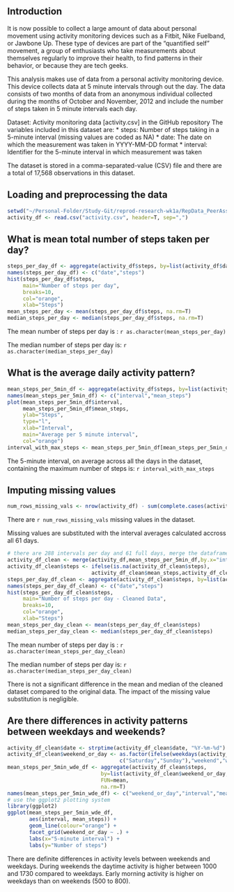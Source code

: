 ## Introduction
It is now possible to collect a large amount of data about personal movement using activity monitoring devices such as a Fitbit, Nike Fuelband, or Jawbone Up. These type of devices are part of the "quantified self" movement, a group of enthusiasts who take measurements about themselves regularly to improve their health, to find patterns in their behavior, or because they are tech geeks.

This analysis makes use of data from a personal activity monitoring device. This device collects data at 5 minute intervals through out the day. The data consists of two months of data from an anonymous individual collected during the months of October and November, 2012 and include the number of steps taken in 5 minute intervals each day.

Dataset: Activity monitoring data [activity.csv] in the GitHub repository
The variables included in this dataset are:
* steps: Number of steps taking in a 5-minute interval (missing values are coded as NA)
* date: The date on which the measurement was taken in YYYY-MM-DD format
* interval: Identifier for the 5-minute interval in which measurement was taken

The dataset is stored in a comma-separated-value (CSV) file and there are a total of 17,568 observations in this dataset.

## Loading and preprocessing the data
```r
setwd("~/Personal-Folder/Study-Git/reprod-research-wk1a/RepData_PeerAssessment1")
activity_df <- read.csv("activity.csv", header=T, sep=",")
```

## What is mean total number of steps taken per day?
```r
steps_per_day_df <- aggregate(activity_df$steps, by=list(activity_df$date), FUN=sum)
names(steps_per_day_df) <- c("date","steps")
hist(steps_per_day_df$steps, 
     main="Number of steps per day",
     breaks=10, 
     col="orange", 
     xlab="Steps")
mean_steps_per_day <- mean(steps_per_day_df$steps, na.rm=T)
median_steps_per_day <- median(steps_per_day_df$steps, na.rm=T)
```

The mean number of steps per day is  : `r as.character(mean_steps_per_day)` 

The median number of steps per day is: `r as.character(median_steps_per_day)`

## What is the average daily activity pattern?
```r
mean_steps_per_5min_df <- aggregate(activity_df$steps, by=list(activity_df$interval), FUN=mean, na.rm=T)
names(mean_steps_per_5min_df) <- c("interval","mean_steps")
plot(mean_steps_per_5min_df$interval,
     mean_steps_per_5min_df$mean_steps, 
     ylab="Steps", 
     type="l", 
     xlab="Interval",
     main="Average per 5 minute interval",
     col="orange") 
interval_with_max_steps <- mean_steps_per_5min_df[mean_steps_per_5min_df$mean_steps==max(mean_steps_per_5min_df$mean_steps),1]
```

The 5-minute interval, on average across all the days in the dataset, containing the maximum number of steps is: `r interval_with_max_steps` 

## Imputing missing values
```r
num_rows_missing_vals <- nrow(activity_df) - sum(complete.cases(activity_df))
```
There are `r num_rows_missing_vals` missing values in the dataset. 

Missing values are substituted with the interval averages calculated accross all 61 days. 
```r
# there are 288 intervals per day and 61 full days, merge the dataframes into a new set 
activity_df_clean <- merge(activity_df,mean_steps_per_5min_df,by.x="interval",by.y="interval",all=FALSE)
activity_df_clean$steps <- ifelse(is.na(activity_df_clean$steps),
                           activity_df_clean$mean_steps,activity_df_clean$steps)
steps_per_day_df_clean <- aggregate(activity_df_clean$steps, by=list(activity_df_clean$date), FUN=sum)
names(steps_per_day_df_clean) <- c("date","steps")
hist(steps_per_day_df_clean$steps, 
     main="Number of steps per day - Cleaned Data",
     breaks=10, 
     col="orange", 
     xlab="Steps")
mean_steps_per_day_clean <- mean(steps_per_day_df_clean$steps)
median_steps_per_day_clean <- median(steps_per_day_df_clean$steps)
```

The mean number of steps per day is  : `r as.character(mean_steps_per_day_clean)` 

The median number of steps per day is: `r as.character(median_steps_per_day_clean)`

There is not a significant difference in the mean and median of the cleaned dataset compared to the original data. The impact of the missing value substitution is negligible.

## Are there differences in activity patterns between weekdays and weekends?
```r
activity_df_clean$date <- strptime(activity_df_clean$date, "%Y-%m-%d")
activity_df_clean$weekend_or_day <- as.factor(ifelse(weekdays(activity_df_clean$date) %in% 
                                    c("Saturday","Sunday"),"weekend","weekday"))
mean_steps_per_5min_wde_df <- aggregate(activity_df_clean$steps,
                              by=list(activity_df_clean$weekend_or_day,activity_df_clean$interval), 
                              FUN=mean, 
                              na.rm=T)
names(mean_steps_per_5min_wde_df) <- c("weekend_or_day","interval","mean_steps")
# use the ggplot2 plotting system
library(ggplot2)
ggplot(mean_steps_per_5min_wde_df, 
       aes(interval, mean_steps)) +	   
	   geom_line(colour="orange") + 
	   facet_grid(weekend_or_day ~ .) + 
	   labs(x="5-minute interval") + 
	   labs(y="Number of steps")
```	   

There are definite differences in activity levels between weekends and weekdays. During weekends the daytime activity is higher between 1000 and 1730 compared to weekdays. Early morning activity is higher on weekdays than on weekends (500 to 800). 


